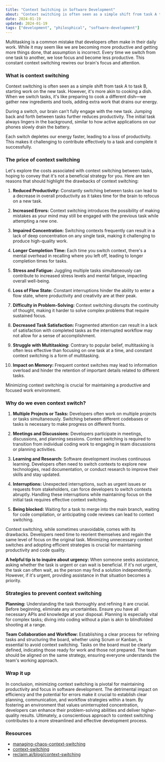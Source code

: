 ```yaml
---
title: "Context Switching in Software Development"
about: "Context switching is often seen as a simple shift from task A to task B, starting work on the new task. However, it's more akin to cooking a dish. When we switch tasks, it's like preparing to cook a different dish—we gather new ingredients and tools, adding extra work that drains our energy."
date: 2024-01-19
updated: 2024-01-19
tags: ["development", "philosphical", "software-development"]
---
```


Multitasking is a common mistake that developers often make in their daily work. While it may seem like we are becoming more productive and getting more things done, that assumption is incorrect. Every time we switch from one task to another, we lose focus and become less productive. This constant context switching rewires our brain's focus and attention.

### What is context switching

Context switching is often seen as a simple shift from task A to task B, starting work on the new task. However, it's more akin to cooking a dish. When we switch tasks, it's like preparing to cook a different dish—we gather new ingredients and tools, adding extra work that drains our energy.

During a switch, our brain can't fully engage with the new task. Jumping back and forth between tasks further reduces productivity. The initial task always lingers in the background, similar to how active applications on our phones slowly drain the battery.

Each switch depletes our energy faster, leading to a loss of productivity. This makes it challenging to contribute effectively to a task and complete it successfully.

### The price of context switching

Let's explore the costs associated with context switching between tasks, hoping to convey that it's not a beneficial strategy for you. Here are ten reasons that should highlight the drawbacks of context switching:

1. **Reduced Productivity:** Constantly switching between tasks can lead to a decrease in overall productivity as it takes time for the brain to refocus on a new task.

2. **Increased Errors:** Context switching introduces the possibility of making mistakes as your mind may still be engaged with the previous task while attempting a new one.

3. **Impaired Concentration:** Switching contexts frequently can result in a lack of deep concentration on any single task, making it challenging to produce high-quality work.

4. **Longer Completion Time:** Each time you switch context, there's a mental overhead in recalling where you left off, leading to longer completion times for tasks.

5. **Stress and Fatigue:** Juggling multiple tasks simultaneously can contribute to increased stress levels and mental fatigue, impacting overall well-being.

6. **Loss of Flow State:** Constant interruptions hinder the ability to enter a flow state, where productivity and creativity are at their peak.

7. **Difficulty in Problem-Solving:** Context switching disrupts the continuity of thought, making it harder to solve complex problems that require sustained focus.

8. **Decreased Task Satisfaction:** Fragmented attention can result in a lack of satisfaction with completed tasks as the interrupted workflow may not allow for a sense of accomplishment.

9. **Struggle with Multitasking:** Contrary to popular belief, multitasking is often less effective than focusing on one task at a time, and constant context switching is a form of multitasking.

10. **Impact on Memory:** Frequent context switches may lead to information overload and hinder the retention of important details related to different tasks.

Minimizing context switching is crucial for maintaining a productive and focused work environment.

### Why do we even context switch?

1. **Multiple Projects or Tasks:** Developers often work on multiple projects or tasks simultaneously. Switching between different codebases or tasks is necessary to make progress on different fronts.

2. **Meetings and Discussions:** Developers participate in meetings, discussions, and planning sessions. Context switching is required to transition from individual coding work to engaging in team discussions or planning activities.

3. **Learning and Research:** Software development involves continuous learning. Developers often need to switch contexts to explore new technologies, read documentation, or conduct research to improve their skills and stay updated.

4. **Interruptions:** Unexpected interruptions, such as urgent issues or requests from stakeholders, can force developers to switch contexts abruptly. Handling these interruptions while maintaining focus on the initial task requires effective context switching.

5. **Being blocked:** Waiting for a task to merge into the main branch, waiting for code compilation, or anticipating code reviews can lead to context switching.

Context switching, while sometimes unavoidable, comes with its drawbacks. Developers need time to reorient themselves and regain the same level of focus on the original task. Minimizing unnecessary context switches and adopting efficient strategies is crucial for maintaining productivity and code quality.

**A helpful tip is to inquire about urgency:**
When someone seeks assistance, asking whether the task is urgent or can wait is beneficial. If it's not urgent, the task can often wait, as the person may find a solution independently. However, if it's urgent, providing assistance in that situation becomes a priority.

### Strategies to prevent context switching

**Planning:**
Understanding the task thoroughly and refining it are crucial. Before beginning, eliminate any uncertainties. Ensure you have all necessary APIs and knowledge at your disposal. Planning is especially vital for complex tasks; diving into coding without a plan is akin to blindfolded shooting at a range.

**Team Collaboration and Workflow:**
Establishing a clear process for refining tasks and structuring the board, whether using Scrum or Kanban, is essential to avoid context switching. Tasks on the board must be clearly defined, indicating those ready for work and those not prepared. The team should be aligned on the same strategy, ensuring everyone understands the team's working approach.

### Wrap it up

In conclusion, minimizing context switching is pivotal for maintaining productivity and focus in software development. The detrimental impact on efficiency and the potential for errors make it crucial to establish clear planning, communication, and workflow strategies within a team. By fostering an environment that values uninterrupted concentration, developers can enhance their problem-solving abilities and deliver higher-quality results. Ultimately, a conscientious approach to context switching contributes to a more streamlined and effective development process.

### Resources

- [managing-chaos-context-switching](https://leaddev.com/process/managing-chaos-context-switching)
- [context-switching](https://asana.com/resources/context-switching)
- [reclaim.ai/blog/context-switching](https://reclaim.ai/blog/context-switching)
